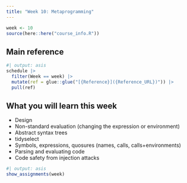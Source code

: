 ```yaml
---
title: "Week 10: Metaprogramming"
---
```


```r
week <- 10
source(here::here("course_info.R"))
```

## Main reference

```r
#| output: asis
schedule |>
  filter(Week == week) |>
  mutate(ref = glue::glue("[{Reference}]({Reference_URL})")) |>
  pull(ref)
```

## What you will learn this week

* Design
* Non-standard evaluation (changing the expression or environment)
* Abstract syntax trees
* tidyselect
* Symbols, expressions, quosures (names, calls, calls+environments)
* Parsing and evaluating code
* Code safety from injection attacks

```r
#| output: asis
show_assignments(week)
```
